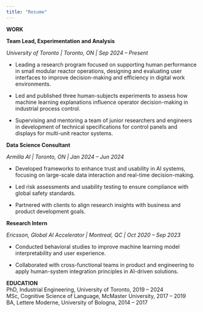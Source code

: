 ```yaml
---
title: "Resume"
---
```


**WORK**

**Team Lead, Experimentation and Analysis**

*University of Toronto \| Toronto, ON \| Sep 2024 -- Present*

-   Leading a research program focused on supporting human performance in small modular reactor operations, designing and evaluating user interfaces to improve decision-making and efficiency in digital work environments.

-   Led and published three human-subjects experiments to assess how machine learning explanations influence operator decision-making in industrial process control.

-   Supervising and mentoring a team of junior researchers and engineers in development of technical specifications for control panels and displays for multi-unit reactor systems.

**Data Science Consultant**

*Armilla AI \| Toronto, ON \| Jan 2024 -- Jun 2024*

-   Developed frameworks to enhance trust and usability in AI systems, focusing on large-scale data interaction and real-time decision-making.

-   Led risk assessments and usability testing to ensure compliance with global safety standards.

-   Partnered with clients to align research insights with business and product development goals.

**Research Intern**

*Ericsson, Global AI Accelerator \| Montreal, QC \| Oct 2020 -- Sep 2023*

-   Conducted behavioral studies to improve machine learning model interpretability and user experience.

-   Collaborated with cross-functional teams in product and engineering to apply human-system integration principles in AI-driven solutions.

**EDUCATION**\
PhD, Industrial Engineering, University of Toronto, 2019 -- 2024\
MSc, Cognitive Science of Language, McMaster University, 2017 -- 2019\
BA, Lettere Moderne, University of Bologna, 2014 -- 2017
